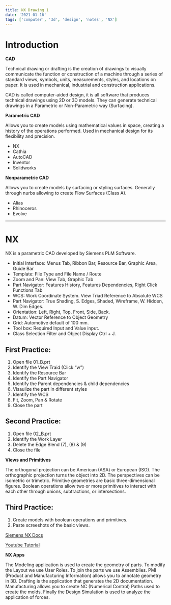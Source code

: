 ```yaml
---
title: NX Drawing 1
date: '2021-01-16'
tags: ['computer', '3d', 'design', 'notes', 'NX']
---
```


# Introduction

**CAD**

Technical drawing or drafting is the creation of drawings to visually communicate the function or construction of a machine through a series of standard views, symbols, units, measurements, styles, and locations on paper. It is used in mechanical, industrial and construction applications.

CAD is called computer-aided design, it is all software that produces technical drawings using 2D or 3D models. They can generate technical drawings in a Parametric or Non-Parametric way (Surfacing).

**Parametric CAD**

Allows you to create models using mathematical values ​​in space, creating a history of the operations performed. Used in mechanical design for its flexibility and precision.

* NX
* Cathia
* AutoCAD
* Inventor
* Solidworks

**Nonparametric CAD** 

Allows you to create models by surfacing or styling surfaces. Generally through nurbs allowing to create Flow Surfaces (Class A).

* Alias
* Rhinoceros
* Evolve

***

# NX

NX is a parametric CAD developed by Siemens PLM Software.

* Initial Interface: Menus Tab, Ribbon Bar, Resource Bar, Graphic Area, Guide Bar
* Template: File Type and File Name / Route
* Zoom and Pan: View Tab, Graphic Tab
* Part Navigator: Features History, Features Dependencies, Right Click Functions Tab
* WCS: Work Coordinate System. View Triad Reference to Absolute WCS
* Part Navigator: True Shading, S. Edges, Shaded, Wireframe, W. Hidden, W. Dim Edges.
* Orientation: Left, Right, Top, Front, Side, Back.
* Datum: Vector Reference to Object Geometry
* Grid: Automotive default of 100 mm.
* Tool box: Required Input and Value input.
* Class Selection Filter and Object Display Ctrl + J.

## First Practice:

1. Open file 01_B.prt
2. Identify the View Traid (Click “w”)
3. Identify the Resource Bar
4. Identify the Part Navigator
5. Identify the Parent dependencies & child dependencies
6. Visaulize the part in different styles
7. Identify the WCS
8. Fit, Zoom, Pan & Rotate
9. Close the part

## Second Practice:

1. Open file 02_B.prt
2. Identify the Work Layer
3. Delete the Edge Blend (7), (8) & (9)
4. Close the file

**Views and Primitives**

The orthogonal projection can be American (ASA) or European (ISO). The orthographic projection turns the object into 2D. The perspectives can be isometric or trimetric. Primitive geometries are basic three-dimensional figures. Boolean operations allow two or more primitives to interact with each other through unions, subtractions, or intersections.

## Third Practice:

1. Create models with boolean operations and primitives.
2. Paste screeshots of the basic views.

[Siemens NX Docs](https://docs.plm.automation.siemens.com/tdoc/nx/11/nx_help#uid:index)

[Youtube Tutorial](https://www.youtube.com/watch?v=wRlvPMPedj0)

**NX Apps**

The Modeling application is used to create the geometry of parts. To modify the Layout we use User Roles. To join the parts we use Assemblies. PMI (Product and Manufacturing Information) allows you to annotate geometry in 3D. Drafting is the application that generates the 2D documentation. Manufacturing allows you to create NC (Numerical Control) Paths used to create the molds. Finally the Design Simulation is used to analyze the application of forces.